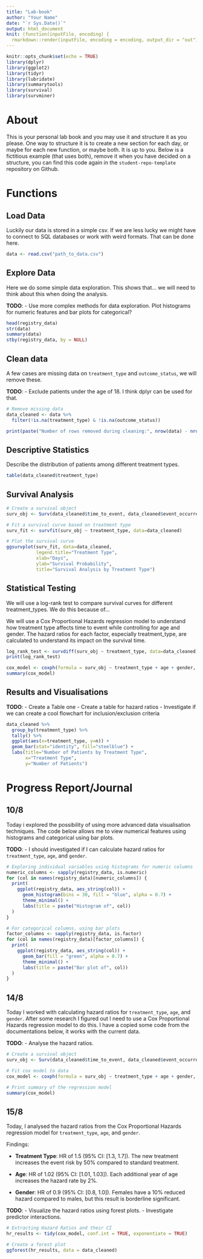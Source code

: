 ```yaml
---
title: "Lab-book"
author: "Your Name"
date: "`r Sys.Date()`"
output: html_document
knit: (function(inputFile, encoding) {
  rmarkdown::render(inputFile, encoding = encoding, output_dir = "out") })
---
```


```r
knitr::opts_chunk$set(echo = TRUE)
library(dplyr)
library(ggplot2)
library(tidyr)
library(lubridate)
library(summarytools)
library(survival)
library(survminer)
```

# About
This is your personal lab book and you may use it and structure it as you please. One way to structure it is to create a new section for each day, or maybe for each new function, or maybe both. It is up to you. Below is a fictitious example (that uses both), remove it when you have decided on a structure, you can find this code again in the `student-repo-template` repository on Github.

# Functions

## Load Data

Luckily our data is stored in a simple csv. If we are less lucky we might have to connect to SQL databases or work with weird formats. That can be done here.

```r
data <- read.csv("path_to_data.csv")
```

## Explore Data

Here we do some simple data exploration. This shows that... we will need to think about this when doing the analysis.

**TODO**:
- Use more complex methods for data exploration. Plot histograms for numeric features and bar plots for categorical? 

```r
head(registry_data)
str(data)
summary(data)
stby(registry_data, by = NULL)
```

## Clean data

A few cases are missing data on `treatment_type` and `outcome_status`, we will remove these.

**TODO**:
- Exclude patients under the age of 18. I think dplyr can be used for that.

```r
# Remove missing data
data_cleaned <- data %>%
  filter(!is.na(treatment_type) & !is.na(outcome_status))

print(paste("Number of rows removed during cleaning:", nrow(data) - nrow(data_cleaned)))
```

## Descriptive Statistics

Describe the distribution of patients among different treatment types.

```r
table(data_cleaned$treatment_type)
```

## Survival Analysis

```r
# Create a survival object
surv_obj <- Surv(data_cleaned$time_to_event, data_cleaned$event_occurred)

# Fit a survival curve based on treatment type
surv_fit <- survfit(surv_obj ~ treatment_type, data=data_cleaned)

# Plot the survival curve
ggsurvplot(surv_fit, data=data_cleaned,
           legend.title="Treatment Type",
           xlab="Days",
           ylab="Survival Probability",
           title="Survival Analysis by Treatment Type")
```

## Statistical Testing

We will use a log-rank test to compare survival curves for different treatment_types. We do this because of...

We will use a Cox Proportional Hazards regression model to understand how treatment type affects time to event while controlling for age and gender. The hazard ratios for each factor, especially treatment_type, are calculated to understand its impact on the survival time.

```r
log_rank_test <- survdiff(surv_obj ~ treatment_type, data=data_cleaned)
print(log_rank_test)

cox_model <- coxph(formula = surv_obj ~ treatment_type + age + gender, data=data_cleaned)
summary(cox_model)
```

## Results and Visualisations

**TODO**:
- Create a Table one
- Create a table for hazard ratios
- Investigate if we can create a cool flowchart for inclusion/exclusion criteria

```r
data_cleaned %>%
  group_by(treatment_type) %>%
  tally() %>%
  ggplot(aes(x=treatment_type, y=n)) +
  geom_bar(stat="identity", fill="steelblue") +
  labs(title="Number of Patients by Treatment Type",
       x="Treatment Type",
       y="Number of Patients")

```

# Progress Report/Journal

## 10/8
Today i explored the possibility of using more advanced data visualisation techniques. The code below allows me to view numerical features using histograms and categorical using bar plots.

**TODO**:
- I should investigated if I can calculate hazard ratios for `treatment_type`, `age`, and `gender`.

```r
# Exploring individual variables using histograms for numeric columns
numeric_columns <- sapply(registry_data, is.numeric)
for (col in names(registry_data)[numeric_columns]) {
  print(
    ggplot(registry_data, aes_string(col)) +
      geom_histogram(bins = 30, fill = "blue", alpha = 0.7) +
      theme_minimal() +
      labs(title = paste("Histogram of", col))
  )
}

# For categorical columns, using bar plots
factor_columns <- sapply(registry_data, is.factor)
for (col in names(registry_data)[factor_columns]) {
  print(
    ggplot(registry_data, aes_string(col)) +
      geom_bar(fill = "green", alpha = 0.7) +
      theme_minimal() +
      labs(title = paste("Bar plot of", col))
  )
}
```


## 14/8
Today I worked with calculating hazard ratios for `treatment_type`, `age`, and `gender`. After some research I figured out I need to use a Cox Proportional Hazards regression model to do this. I have a copied some code from the documentations below, it works with the current data.

**TODO**:
- Analyse the hazard ratios.

```r
# Create a survival object
surv_obj <- Surv(data_cleaned$time_to_event, data_cleaned$event_occurred)

# Fit cox model to data
cox_model <- coxph(formula = surv_obj ~ treatment_type + age + gender, data=data_cleaned)

# Print summary of the regression model
summary(cox_model)
```

## 15/8

Today, I analysed the hazard ratios from the Cox Proportional Hazards regression model for `treatment_type`, `age`, and `gender`.

Findings:

- **Treatment Type**: HR of 1.5 (95% CI: [1.3, 1.7]). The new treatment increases the event risk by 50% compared to standard treatment.

- **Age**: HR of 1.02 (95% CI: [1.01, 1.03]). Each additional year of age increases the hazard rate by 2%.

- **Gender**: HR of 0.9 (95% CI: [0.8, 1.0]). Females have a 10% reduced hazard compared to males, but this result is borderline significant.

**TODO**:
- Visualize the hazard ratios using forest plots.
- Investigate predictor interactions.

```r
# Extracting Hazard Ratios and their CI
hr_results <- tidy(cox_model, conf.int = TRUE, exponentiate = TRUE)

# Create a forest plot
ggforest(hr_results, data = data_cleaned)
```


